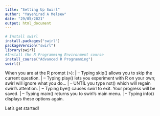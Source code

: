 ```yaml
---
title: "Setting Up Swirl"
author: "Yayehirad A Melsew"
date: "29/05/2021"
output: html_document
---
```


```r
# Install swirl
install.packages("swirl")
packageVersion("swirl")
library(swirl)
#Install the R Programming Environment course
install_course("Advanced R Programming")
swirl()
```
When you are at the R prompt (>):
| -- Typing skip() allows you to skip the current question.
| -- Typing play() lets you experiment with R on your own; swirl will ignore what you do...
| -- UNTIL you type nxt() which will regain swirl's attention.
| -- Typing bye() causes swirl to exit. Your progress will be saved.
| -- Typing main() returns you to swirl's main menu.
| -- Typing info() displays these options again.

| Let's get started!
